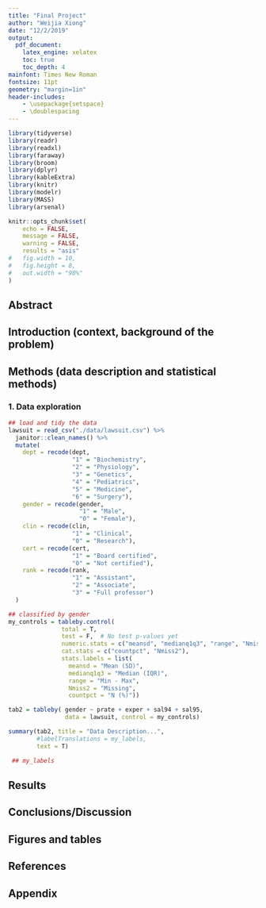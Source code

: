 ```yaml
---
title: "Final Project"
author: "Weijia Xiong"
date: "12/2/2019"
output: 
  pdf_document:
    latex_engine: xelatex
    toc: true
    toc_depth: 4
mainfont: Times New Roman
fontsize: 11pt
geometry: "margin=1in"
header-includes:
    - \usepackage{setspace}
    - \doublespacing
---
```


```r
library(tidyverse)
library(readr)
library(readxl)
library(faraway)
library(broom)
library(dplyr)
library(kableExtra)
library(knitr)
library(modelr)
library(MASS)
library(arsenal)

knitr::opts_chunk$set(
	echo = FALSE,
	message = FALSE,
	warning = FALSE,
	results = "asis"
# 	fig.width = 10, 
#   fig.height = 8,
#   out.width = "90%"
)
```

## Abstract

## Introduction (context, background of the problem) 

## Methods (data description and statistical methods)
### 1. Data exploration

```r
## load and tidy the data
lawsuit = read_csv("./data/lawsuit.csv") %>% 
  janitor::clean_names() %>% 
  mutate(
    dept = recode(dept, 
                  "1" = "Biochemistry",
                  "2" = "Physiology",
                  "3" = "Genetics",
                  "4" = "Pediatrics",
                  "5" = "Medicine",
                  "6" = "Surgery"),
    gender = recode(gender,
                    "1" = "Male", 
                    "0" = "Female"),
    clin = recode(clin, 
                  "1" = "Clinical",
                  "0" = "Research"),
    cert = recode(cert, 
                  "1" = "Board certified", 
                  "0" = "Not certified"),
    rank = recode(rank, 
                  "1" = "Assistant",
                  "2" = "Associate", 
                  "3" = "Full professor")
  )
```

```r
## classified by gender
my_controls = tableby.control(
               total = T,
               test = F,  # No test p-values yet
               numeric.stats = c("meansd", "medianq1q3", "range", "Nmiss2"),
               cat.stats = c("countpct", "Nmiss2"),
               stats.labels = list(
                 meansd = "Mean (SD)",
                 medianq1q3 = "Median (IQR)",
                 range = "Min - Max",
                 Nmiss2 = "Missing",
                 countpct = "N (%)"))

tab2 = tableby( gender ~ prate + exper + sal94 + sal95, 
                data = lawsuit, control = my_controls)

summary(tab2, title = "Data Description...", 
        #labelTranslations = my_labels, 
        text = T)

 ## my_labels

```

## Results

## Conclusions/Discussion

## Figures and tables
## References
## Appendix
